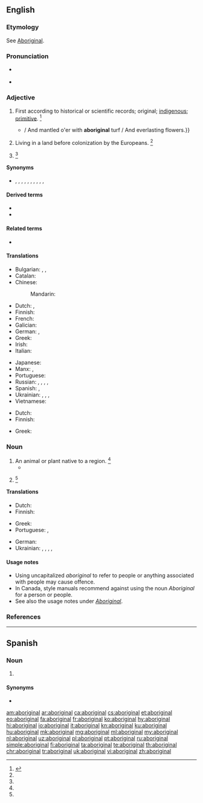 {{also|Aboriginal}}
==English==

===Etymology===
See [[Aboriginal]].

===Pronunciation===
* {{a|US}} {{IPA|/ˌæb.əˈɹɪd͡ʒ.n̩.l̩/|/ˌæb.əˈɹɪd͡ʒ.ɪn.l̩/|lang=en}}
* {{audio|En-uk-aboriginal.ogg|Audio (UK)|lang=en}}

===Adjective===
{{en-adj}}

# First according to historical or scientific records; original; [[indigenous]]; [[primitive]]. {{defdate|First attested in the mid 17th century.}}<ref name=SOED>{{R:SOED5|page=6}}</ref>
#* {{quote-book|year=1814|author=[[w:William Wordsworth|William Wordsworth]]|title=The Excursion|publisher=Longman et al.|url=http://books.google.com/books?id=T18JAAAAQAAJ&pg=PA277&dq=aboriginal|page=277|passage=Green in the Church-yard, beautiful and green; / {{...}} / And mantled o'er with '''aboriginal''' turf / And everlasting flowers.}}
# Living in a land before colonization by the Europeans. {{defdate|First attested in the late 17th century.}}<ref name=SOED/>
# {{alternative case form of|Aboriginal|lang=en}} {{defdate|First attested in the late 18th century.}}<ref name=SOED/>

====Synonyms====
* {{sense|indigenous to a place}} {{l|en|native}}, {{l|en|indigenous}}, {{l|en|autochthonous}}, {{l|en|endemic}}, {{l|en|original}}, {{l|en|first}}, {{l|en|earliest}}, {{l|en|primitive}}, {{l|en|ancient}}, {{l|en|primordial}}, {{l|en|primeval}}

====Derived terms====
* {{l|en|aboriginality}}
* {{l|en|aboriginally}}

====Related terms====
* {{l|en|aborigine}}

====Translations====
{{trans-top|original; indigenous}}
* Bulgarian: {{t+|bg|коренен}}, {{t+|bg|местен}}, {{t+|bg|туземен}}
* Catalan: {{t|ca|aborigen}}
* Chinese:
*: Mandarin: {{t+|cmn|土著|tr=tǔzhù, tǔzhuó|sc=Hani}}
* Dutch: {{t+|nl|inheems}}, {{t+|nl|inheemse}}
* Finnish: {{t+|fi|alkuperäinen}}
* French: {{t+|fr|indigène}}
* Galician: {{t|gl|indíxena|m|f}}
* German: {{t+|de|eingeboren}}, {{t+|de|einheimisch}}
* Greek: {{t+|el|ιθαγενής}}
* Irish: {{t|ga|bundúchasach}}
* Italian: {{t+|it|aborigeno}}
{{trans-mid}}
* Japanese: {{t|ja|土着|tr=どちゃくの, dochaku no|alt=土着の|sc=Jpan}}
* Manx: {{t|gv|bun-chummallagh}}, {{t|gv|bun-dooghyssagh}}
* Portuguese: {{t+|pt|aborígene}}
* Russian: {{t+|ru|тузе́мный}}, {{t+|ru|коренно́й}}, {{t+|ru|ме́стный}}, {{t+|ru|автохто́нный}} {{qualifier|literary}}, {{t+|ru|абориге́нный}}
* Spanish: {{t+|es|aborigen}}, {{t+|es|indígena}}
* Ukrainian: {{t|uk|аборигенський|tr=aboryhéns’kyj}}, {{t|uk|тубільний|tr=tubíl’nyj}}, {{t+|uk|автохтонний|tr=avtoxtónnyj}}, {{t|uk|туземський|tr=tuzéms’kyj}}
* Vietnamese: {{t+|vi|thổ dân}}
{{trans-bottom}}

{{trans-top|living in a land before colonization}}
* Dutch: {{t+|nl|autochtoon}}
* Finnish: {{t+|fi|alkuperäinen}}
{{trans-mid}}
* Greek: {{t+|el|ιθαγενής}}
{{trans-bottom}}

===Noun===
{{en-noun}}

# An animal or plant native to a region. {{defdate|First attested in the mid 18th century.}}<ref name=SOED/>
#* {{quote-book|author=Charles Darwin|passage=It may well be doubted whether this frog is an '''aboriginal''' of these islands.}}
# {{alternative case form of|Aboriginal|lang=en}} {{defdate|First attested in the mid 18th century.}}<ref name=SOED/>

====Translations====
{{trans-top|animal or plant native to a region}}
* Dutch: {{t+|nl|inheems}}
* Finnish: {{t|fi|alkuperäislaji}}
{{trans-mid}}
* Greek: {{t+|el|ιθαγενής}}
* Portuguese: {{t+|pt|aborígene|m-f}}, {{t|pt|aborígine|m-f}}
{{trans-bottom}}

{{checktrans-top}}
* German: {{t+check|de|einheimisch}}
* Ukrainian: {{t+check|uk|абориген|tr=aboryhén}}, {{t+check|uk|тубілець|tr=tubiléc’}}, {{t+check|uk|автохтон|tr=avtoxtón}}, {{t-check|uk|туземець|tr=tuzeméc’}}, {{t-check|uk|уродженець|tr=urodženéc’}}
{{trans-bottom}}

====Usage notes====
* Using uncapitalized ''aboriginal'' to refer to people or anything associated with people may cause offence.
* In Canada, style manuals recommend against using the noun ''Aboriginal'' for a person or people.
* See also the usage notes under ''[[Aboriginal]]''.

===References===
<references/>

----

==Spanish==

===Noun===
{{es-noun|mf|es}}

# {{l|en|Aborigine}} {{gloss|original inhabitant of Australia}}

====Synonyms====
* {{l|es|aborigen}}

[[am:aboriginal]]
[[ar:aboriginal]]
[[ca:aboriginal]]
[[cs:aboriginal]]
[[et:aboriginal]]
[[eo:aboriginal]]
[[fa:aboriginal]]
[[fr:aboriginal]]
[[ko:aboriginal]]
[[hy:aboriginal]]
[[hi:aboriginal]]
[[io:aboriginal]]
[[it:aboriginal]]
[[kn:aboriginal]]
[[ku:aboriginal]]
[[hu:aboriginal]]
[[mk:aboriginal]]
[[mg:aboriginal]]
[[ml:aboriginal]]
[[my:aboriginal]]
[[nl:aboriginal]]
[[uz:aboriginal]]
[[pl:aboriginal]]
[[pt:aboriginal]]
[[ru:aboriginal]]
[[simple:aboriginal]]
[[fi:aboriginal]]
[[ta:aboriginal]]
[[te:aboriginal]]
[[th:aboriginal]]
[[chr:aboriginal]]
[[tr:aboriginal]]
[[uk:aboriginal]]
[[vi:aboriginal]]
[[zh:aboriginal]]